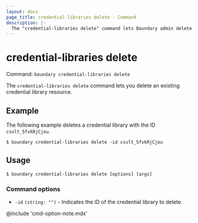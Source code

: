 ```yaml
---
layout: docs
page_title: credential-libraries delete - Command
description: |-
  The "credential-libraries delete" command lets Boundary admin delete a credential library resource.
---
```


# credential-libraries delete

Command: `boundary credential-libraries delete`

The `credential-libraries delete` command lets you delete an existing credential library resource.

## Example

The following example deletes a credential library with the ID `csvlt_5fvkRjCjou`.

```shell-session
$ boundary credential-libraries delete -id csvlt_5fvkRjCjou
```

## Usage

<CodeBlockConfig hideClipboard>

```shell-session
$ boundary credential-libraries delete [options] [args]
```

</CodeBlockConfig>


### Command options

- `-id` `(string: "")` - Indicates the ID of the credential library to delete.

@include 'cmd-option-note.mdx'